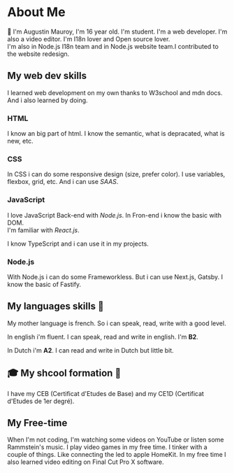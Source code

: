 # About Me

👋 I'm Augustin Mauroy, I'm 16 year old. I'm student.
I'm a web developer. I'm also a video editor. I'm I18n lover and Open source lover. <br/>
I'm also in Node.js I18n team and in Node.js website team.I contributed to the website redesign.

## My web dev skills

I learned web development on my own thanks to W3school and mdn docs. And i also learned by doing.

### HTML

I know an big part of html. I know the semantic, what is depracated, what is new, etc.

### CSS

In CSS i can do some responsive design (size, prefer color). I use variables, flexbox, grid, etc. And i can use _SAAS_.

### JavaScript

I love JavaScript Back-end with _Node.js_. In Fron-end i know the basic with DOM.<br/>
I'm familiar with _React.js_.

I know TypeScript and i can use it in my projects.

### Node.js

With Node.js i can do some Frameworkless. But i can use Next.js, Gatsby. I know the basic of Fastify.

## My languages skills 🔣

My mother language is french. So i can speak, read, write with a good level.

In english i'm fluent. I can speak, read and write in english. I'm **B2**.

In Dutch i'm **A2**. I can read and write in Dutch but little bit.

## 🎓 My shcool formation 🏫

I have my CEB (Certificat d'Etudes de Base) and my CE1D (Certificat d'Etudes de 1er degré).

## My Free-time 

When I'm not coding, I'm watching some videos on YouTube or listen some Rammstein's music.
I play video games in my free time.
I tinker with a couple of things. Like connecting the led to apple HomeKit.
In my free time I also learned video editing on Final Cut Pro X software.
